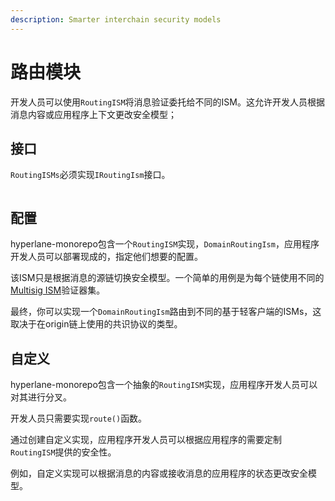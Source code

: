 ```yaml
---
description: Smarter interchain security models
---
```


# 路由模块

开发人员可以使用`RoutingISM`将消息验证委托给不同的ISM。这允许开发人员根据消息内容或应用程序上下文更改安全模型；

## 接口

`RoutingISMs`必须实现`IRoutingIsm`接口。

```solidity file=<rootDir>/node_modules/@hyperlane-xyz/core/contracts/interfaces/isms/IRoutingIsm.sol
```

## 配置

hyperlane-monorepo包含一个`RoutingISM`实现，`DomainRoutingIsm`，应用程序开发人员可以部署现成的，指定他们想要的配置。

该ISM只是根据消息的源链切换安全模型。一个简单的用例是为每个链使用不同的[Multisig ISM](multisig-ISM-interface.mdx)验证器集。

最终，你可以实现一个`DomainRoutingIsm`路由到不同的基于轻客户端的ISMs，这取决于在origin链上使用的共识协议的类型。

## 自定义

hyperlane-monorepo包含一个抽象的`RoutingISM`实现，应用程序开发人员可以对其进行分叉。

开发人员只需要实现`route()`函数。

通过创建自定义实现，应用程序开发人员可以根据应用程序的需要定制`RoutingISM`提供的安全性。

例如，自定义实现可以根据消息的内容或接收消息的应用程序的状态更改安全模型。
